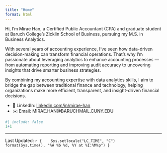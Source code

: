 ```yaml
---
title: "Home"
format: html
---
```


Hi, I’m Mirae Han, a Certified Public Accountant (CPA) and graduate student at Baruch College’s Zicklin School of Business, pursuing my M.S. in Business Analytics.

With several years of accounting experience, I’ve seen how data-driven decision-making can transform financial operations. That’s why I’m passionate about leveraging analytics to enhance accounting processes — from automating reporting and improving audit accuracy to uncovering insights that drive smarter business strategies.

By combining my accounting expertise with data analytics skills, I aim to bridge the gap between traditional finance and technology, helping organizations make more efficient, transparent, and insight-driven financial decisions.

- 💼 LinkedIn: [linkedin.com/in/mirae-han](https://www.linkedin.com/in/miraehan/)  
- ✉️ Email: MIRAE.HAN@BARUCHMAIL.CUNY.EDU  


```r
#| include: false
1+1
```
--------------
Last Updated: `r { 
  Sys.setlocale("LC_TIME", "C")
  format(Sys.time(), "%A %b %d, %Y at %I:%M%p")
}`